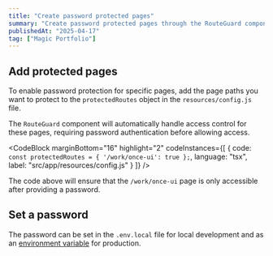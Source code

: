 ```yaml
---
title: "Create password protected pages"
summary: "Create password protected pages through the RouteGuard component."
publishedAt: "2025-04-17"
tag: ["Magic Portfolio"]
---
```


## Add protected pages

To enable password protection for specific pages, add the page paths you want to protect to the `protectedRoutes` object in the `resources/config.js` file.

The `RouteGuard` component will automatically handle access control for these pages, requiring password authentication before allowing access.

<CodeBlock
    marginBottom="16"
    highlight="2"
    codeInstances={[
  {
    code:
`const protectedRoutes = {
  '/work/once-ui': true
};`,
    language: "tsx",
    label: "src/app/resources/config.js"
  }
]} />

The code above will ensure that the `/work/once-ui` page is only accessible after providing a password. 

## Set a password

The password can be set in the `.env.local` file for local development and as an [environment variable](https://vercel.com/docs/environment-variables) for production.